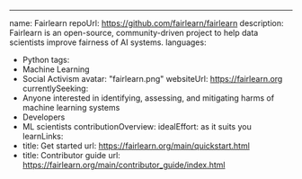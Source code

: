 ---
name: Fairlearn
repoUrl: https://github.com/fairlearn/fairlearn
description: Fairlearn is an open-source, community-driven project to help data scientists improve fairness of AI systems.
languages:
  - Python
tags:
  - Machine Learning
  - Social Activism
avatar: "fairlearn.png"
websiteUrl: https://fairlearn.org
currentlySeeking:
  - Anyone interested in identifying, assessing, and mitigating harms of machine learning systems
  - Developers
  - ML scientists
contributionOverview:
  idealEffort: as it suits you
learnLinks:
  - title: Get started
    url: https://fairlearn.org/main/quickstart.html
  - title: Contributor guide
    url: https://fairlearn.org/main/contributor_guide/index.html
